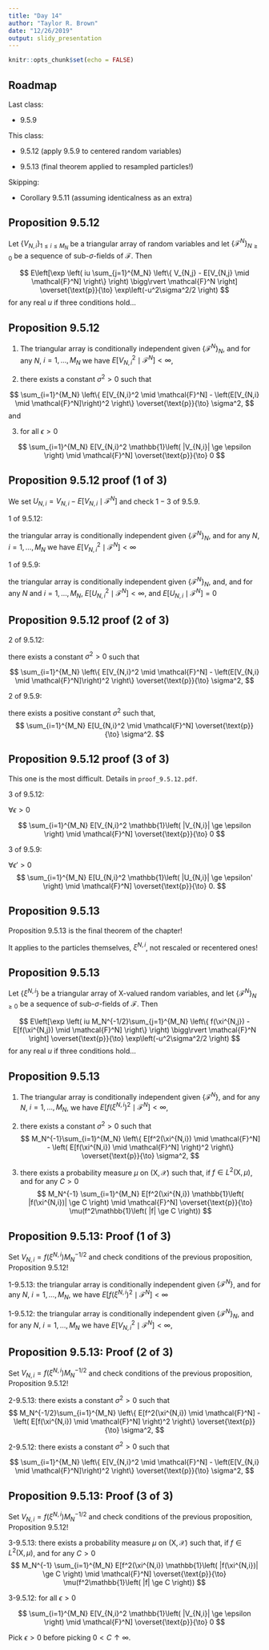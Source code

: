 ```yaml
---
title: "Day 14"
author: "Taylor R. Brown"
date: "12/26/2019"
output: slidy_presentation
---
```


```r
knitr::opts_chunk$set(echo = FALSE)
```


## Roadmap

Last class:

- 9.5.9

This class:

- 9.5.12 (apply 9.5.9 to centered random variables)

- 9.5.13 (final theorem applied to resampled particles!)

Skipping:

- Corollary 9.5.11 (assuming identicalness as an extra)


## Proposition 9.5.12

Let $\{V_{N,i}\}_{1 \le i \le M_N}$ be a triangular array of random variables and let $\{\mathcal{F}^N \}_{N \ge 0}$ be a sequence of sub-$\sigma$-fields of $\mathcal{F}$. Then

$$
E\left[\exp \left( iu \sum_{j=1}^{M_N} \left\{ V_{N,j}  - E[V_{N,j} \mid \mathcal{F}^N] \right\}  \right) \bigg\rvert \mathcal{F}^N \right] \overset{\text{p}}{\to} \exp\left(-u^2\sigma^2/2 \right)
$$
for any real $u$ if three conditions hold...


## Proposition 9.5.12

1. The triangular array is conditionally independent given $\{\mathcal{F}^N\}_N$, and for any $N$, $i=1,\ldots,M_N$ we have $E[V_{N,i}^2 \mid \mathcal{F}^N] < \infty$,

2. there exists a constant $\sigma^2 > 0$ such that 

$$
\sum_{i=1}^{M_N} \left\{ E[V_{N,i}^2 \mid \mathcal{F}^N] - \left(E[V_{N,i} \mid \mathcal{F}^N]\right)^2   \right\}  \overset{\text{p}}{\to} \sigma^2,
$$
and

3. for all $\epsilon > 0$

$$
\sum_{i=1}^{M_N} E[V_{N,i}^2 \mathbb{1}\left( |V_{N,i}| \ge \epsilon \right) \mid \mathcal{F}^N] \overset{\text{p}}{\to} 0
$$


## Proposition 9.5.12 proof (1 of 3)

We set $U_{N,i} = V_{N,i} - E[V_{N,i} \mid \mathcal{F}^N]$ and check $1-3$ of 9.5.9.


1 of 9.5.12: 

the triangular array is conditionally independent given $\{\mathcal{F}^N\}_N$, and for any $N$, $i=1,\ldots,M_N$ we have $E[V_{N,i}^2 \mid \mathcal{F}^N] < \infty$


1 of 9.5.9: 

the triangular array is conditionally independent given $\{\mathcal{F}^N\}_N$, and, and for any $N$ and $i=1,\ldots,M_N$,  $E[U_{N,i}^2 \mid \mathcal{F}^N] < \infty$, and $E[U_{N,i} \mid \mathcal{F}^N] = 0$



## Proposition 9.5.12 proof (2 of 3)


2 of 9.5.12: 

there exists a constant $\sigma^2 > 0$ such that 

$$
\sum_{i=1}^{M_N} \left\{ E[V_{N,i}^2 \mid \mathcal{F}^N] - \left(E[V_{N,i} \mid \mathcal{F}^N]\right)^2   \right\}  \overset{\text{p}}{\to} \sigma^2,
$$

2 of 9.5.9: 

there exists a positive constant $\sigma^2$ such that, 
$$
\sum_{i=1}^{M_N} E[U_{N,i}^2 \mid \mathcal{F}^N]  \overset{\text{p}}{\to} \sigma^2.
$$  

## Proposition 9.5.12 proof (3 of 3)

This one is the most difficult. Details in `proof_9.5.12.pdf`.


3 of 9.5.12: 

$\forall \epsilon > 0$

$$
\sum_{i=1}^{M_N} E[V_{N,i}^2 \mathbb{1}\left( |V_{N,i}| \ge \epsilon \right) \mid \mathcal{F}^N] \overset{\text{p}}{\to} 0
$$

3 of 9.5.9: 

$\forall \epsilon' > 0$
$$
\sum_{i=1}^{M_N} E[U_{N,i}^2 \mathbb{1}\left( |U_{N,i}| \ge \epsilon' \right) \mid \mathcal{F}^N]  \overset{\text{p}}{\to} 0.
$$


## Proposition 9.5.13

Proposition 9.5.13 is the final theorem of the chapter!

It applies to the particles themselves, $\xi^{N,i}$, not rescaled or recentered ones!


## Proposition 9.5.13

Let $\{\xi^{N,i}\}$ be a triangular array of $\mathsf{X}$-valued random variables, and let $\{\mathcal{F}^N \}_{N \ge 0}$ be a sequence of sub-$\sigma$-fields of $\mathcal{F}$. Then

$$
E\left[\exp \left( iu M_N^{-1/2}\sum_{j=1}^{M_N} \left\{ f(\xi^{N,j})  - E[f(\xi^{N,j}) \mid \mathcal{F}^N] \right\}  \right) \bigg\rvert \mathcal{F}^N \right] \overset{\text{p}}{\to} \exp\left(-u^2\sigma^2/2 \right)
$$
for any real $u$ if three conditions hold...


## Proposition 9.5.13


1. The triangular array is conditionally independent given $\{\mathcal{F}^{N}\}$, and for any $N$, $i=1,\ldots,M_N$, we have $E[f(\xi^{N,i})^2 \mid \mathcal{F}^N] < \infty$,

2. there exists a constant $\sigma^2 > 0$ such that
$$
M_N^{-1}\sum_{i=1}^{M_N} \left\{ E[f^2(\xi^{N,i}) \mid \mathcal{F}^N] - \left( E[f(\xi^{N,i}) \mid \mathcal{F}^N] \right)^2 \right\} \overset{\text{p}}{\to} \sigma^2,
$$

3. there exists a probability measure $\mu$ on $(\mathsf{X}, \mathcal{X})$ such that, if $f \in L^2(\mathsf{X}, \mu)$, and for any $C > 0$
$$
M_N^{-1} \sum_{i=1}^{M_N} E[f^2(\xi^{N,i}) \mathbb{1}\left( |f(\xi^{N,i})| \ge C \right) \mid \mathcal{F}^N] \overset{\text{p}}{\to} \mu(f^2\mathbb{1}\left( |f| \ge C \right))
$$


## Proposition 9.5.13: Proof (1 of 3)

Set $V_{N,i} = f(\xi^{N,i}) M_N^{-1/2}$ and check conditions of the previous proposition, Proposition 9.5.12!
\newline


1-9.5.13: the triangular array is conditionally independent given $\{\mathcal{F}^{N}\}$, and for any $N$, $i=1,\ldots,M_N$, we have $E[f(\xi^{N,i})^2 \mid \mathcal{F}^N] < \infty$


1-9.5.12: the triangular array is conditionally independent given $\{\mathcal{F}^N\}_N$, and for any $N$, $i=1,\ldots,M_N$ we have $E[V_{N,i}^2 \mid \mathcal{F}^N] < \infty$,


## Proposition 9.5.13: Proof (2 of 3)

Set $V_{N,i} = f(\xi^{N,i}) M_N^{-1/2}$ and check conditions of the previous proposition, Proposition 9.5.12!
\newline

2-9.5.13: there exists a constant $\sigma^2 > 0$ such that
$$
M_N^{-1/2}\sum_{i=1}^{M_N} \left\{ E[f^2(\xi^{N,i}) \mid \mathcal{F}^N] - \left( E[f(\xi^{N,i}) \mid \mathcal{F}^N] \right)^2 \right\} \overset{\text{p}}{\to} \sigma^2,
$$


2-9.5.12: there exists a constant $\sigma^2 > 0$ such that 

$$
\sum_{i=1}^{M_N} \left\{ E[V_{N,i}^2 \mid \mathcal{F}^N] - \left(E[V_{N,i} \mid \mathcal{F}^N]\right)^2   \right\}  \overset{\text{p}}{\to} \sigma^2,
$$



## Proposition 9.5.13: Proof (3 of 3)


Set $V_{N,i} = f(\xi^{N,i}) M_N^{-1/2}$ and check conditions of the previous proposition, Proposition 9.5.12!
\newline


3-9.5.13: there exists a probability measure $\mu$ on $(\mathsf{X}, \mathcal{X})$ such that, if $f \in L^2(\mathsf{X}, \mu)$, and for any $C > 0$
$$
M_N^{-1} \sum_{i=1}^{M_N} E[f^2(\xi^{N,i}) \mathbb{1}\left( |f(\xi^{N,i})| \ge C \right) \mid \mathcal{F}^N] \overset{\text{p}}{\to} \mu(f^2\mathbb{1}\left( |f| \ge C \right))
$$


3-9.5.12: for all $\epsilon > 0$

$$
\sum_{i=1}^{M_N} E[V_{N,i}^2 \mathbb{1}\left( |V_{N,i}| \ge \epsilon \right) \mid \mathcal{F}^N] \overset{\text{p}}{\to} 0
$$

Pick $\epsilon>0$ before picking $0 < C \uparrow \infty$.